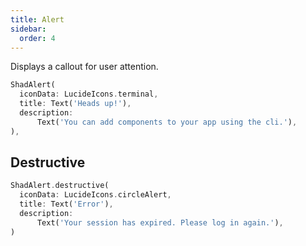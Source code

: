 ```yaml
---
title: Alert
sidebar:
  order: 4
---
```



Displays a callout for user attention.

<Preview src="alert?style=primary">

```dart
ShadAlert(
  iconData: LucideIcons.terminal,
  title: Text('Heads up!'),
  description:
      Text('You can add components to your app using the cli.'),
),
```

</Preview>

## Destructive

<Preview src="alert?style=destructive">

```dart
ShadAlert.destructive(
  iconData: LucideIcons.circleAlert,
  title: Text('Error'),
  description:
      Text('Your session has expired. Please log in again.'),
)
```

</Preview>
